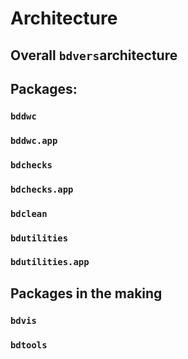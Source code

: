 # Architecture  {#architecture}

## Overall `bdvers`architecture {-}

## Packages: {-}

### `bddwc`

### `bddwc.app`

### `bdchecks`

### `bdchecks.app`

### `bdclean`

### `bdutilities`

### `bdutilities.app`


## Packages in the making {-}

### `bdvis`

### `bdtools`